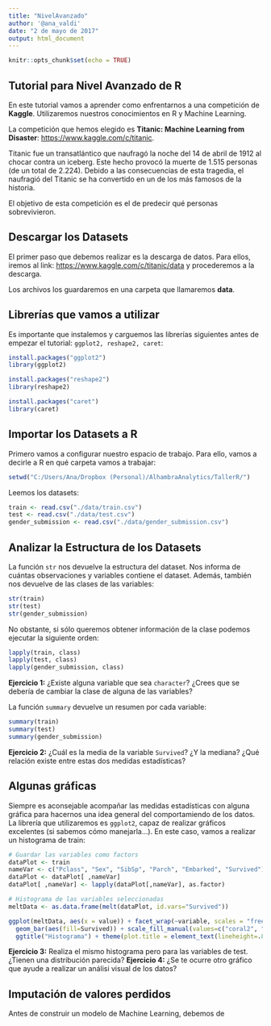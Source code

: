 ---
title: "NivelAvanzado"
author: '@ana_valdi'
date: "2 de mayo de 2017"
output: html_document
---

```{r include=FALSE}
knitr::opts_chunk$set(echo = TRUE)
```

## Tutorial para Nivel Avanzado de R

En este tutorial vamos a aprender como enfrentarnos a una competición de **Kaggle**. Utilizaremos nuestros conocimientos en R y Machine Learning.

La competición que hemos elegido es **Titanic: Machine Learning from Disaster**: <https://www.kaggle.com/c/titanic>.

Titanic fue un transatlántico que naufragó la noche del 14 de abril de 1912 al chocar contra un iceberg. Este hecho provocó la muerte de 1.515 personas (de un total de 2.224). Debido a las consecuencias de esta tragedia, el naufragió del Titanic se ha convertido en un de los más famosos de la historia. 

El objetivo de esta competición es el de predecir qué personas sobrevivieron. 


## Descargar los Datasets

El primer paso que debemos realizar es la descarga de datos. Para ellos, iremos al link: <https://www.kaggle.com/c/titanic/data> y procederemos a la descarga.

Los archivos los guardaremos en una carpeta que llamaremos **data**.

## Librerías que vamos a utilizar

Es importante que instalemos y carguemos las librerías siguientes antes de empezar el tutorial:
`ggplot2, reshape2, caret`:

```{r}
install.packages("ggplot2")
library(ggplot2)

install.packages("reshape2")
library(reshape2)

install.packages("caret")
library(caret)
```

## Importar los Datasets a R

Primero vamos a configurar nuestro espacio de trabajo. Para ello, vamos a decirle a R en qué carpeta vamos a trabajar:

```{r}
setwd("C:/Users/Ana/Dropbox (Personal)/AlhambraAnalytics/TallerR/")
```

Leemos los datasets:

```{r}
train <- read.csv("./data/train.csv")
test <- read.csv("./data/test.csv")
gender_submission <- read.csv("./data/gender_submission.csv")
```

## Analizar la Estructura de los Datasets

La función `str` nos devuelve la estructura del dataset. Nos informa de cuántas observaciones y variables contiene el dataset. Además, también nos devuelve de las clases de las variables:

```{r echo = TRUE}
str(train)
str(test)
str(gender_submission)
```

No obstante, si sólo queremos obtener información de la clase podemos ejecutar la siguiente orden:

```{r echo = TRUE}
lapply(train, class)
lapply(test, class)
lapply(gender_submission, class)
```

**Ejercicio 1:** ¿Existe alguna variable que sea `character`? ¿Crees que se debería de cambiar la clase de alguna de las variables?

La función `summary` devuelve un resumen por cada variable:

```{r echo = TRUE}
summary(train)
summary(test)
summary(gender_submission)
```

**Ejercicio 2:** ¿Cuál es la media de la variable `Survived`? ¿Y la mediana? ¿Qué relación existe entre estas dos medidas estadísticas?

## Algunas gráficas

Siempre es aconsejable acompañar las medidas estadísticas con alguna gráfica para hacernos una idea general del comportamiendo de los datos. La librería que utilizaremos es `ggplot2`, capaz de realizar gráficos excelentes (si sabemos cómo manejarla...). En este caso, vamos a realizar un histograma de train:

```{r echo = TRUE}
# Guardar las variables como factors
dataPlot <- train
nameVar <- c("Pclass", "Sex", "SibSp", "Parch", "Embarked", "Survived") 
dataPlot <- dataPlot[ ,nameVar]
dataPlot[ ,nameVar] <- lapply(dataPlot[,nameVar], as.factor)

# Histograma de las variables seleccionadas
meltData <- as.data.frame(melt(dataPlot, id.vars="Survived"))

ggplot(meltData, aes(x = value)) + facet_wrap(~variable, scales = "free") +
  geom_bar(aes(fill=Survived)) + scale_fill_manual(values=c("coral2", "cyan3")) + 
  ggtitle("Histograma") + theme(plot.title = element_text(lineheight=.8, face="bold")) 
```

**Ejercicio 3:** Realiza el mismo histograma pero para las variables de test. ¿Tienen una distribución parecida?
**Ejercicio 4:** ¿Se te ocurre otro gráfico que ayude a realizar un análisi visual de los datos?


## Imputación de valores perdidos

Antes de construir un modelo de Machine Learning, debemos de 

